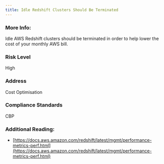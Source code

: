 ```yaml
---
title: Idle Redshift Clusters Should Be Terminated
---
```


### More Info:

Idle AWS Redshift clusters should be terminated in order to help lower the cost of your monthly AWS bill.

### Risk Level

High

### Address

Cost Optimisation

### Compliance Standards

CBP

### Additional Reading:

- [https://docs.aws.amazon.com/redshift/latest/mgmt/performance-metrics-perf.html](https://docs.aws.amazon.com/redshift/latest/mgmt/performance-metrics-perf.html)
